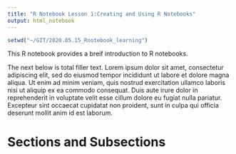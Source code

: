 ```yaml
---
title: "R Notebook Lesson 1:Creating and Using R Notebooks"
output: html_notebook
---
```



```r
setwd("~/GIT/2020.05.15_Rnotebook_learning")
```

This R notebook provides a breif introduction to R notebooks.

The next below is total filler text. 
Lorem ipsum dolor sit amet, consectetur adipiscing elit, sed do eiusmod tempor incididunt ut labore et dolore magna aliqua. Ut enim ad minim veniam, quis nostrud exercitation ullamco laboris nisi ut aliquip ex ea commodo consequat. Duis aute irure dolor in reprehenderit in voluptate velit esse cillum dolore eu fugiat nulla pariatur. Excepteur sint occaecat cupidatat non proident, sunt in culpa qui officia deserunt mollit anim id est laborum.

# Sections and Subsections


